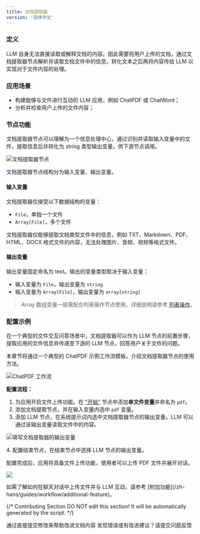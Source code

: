 ```yaml
---
title: 文档提取器
version: '简体中文'
---
```


### 定义

LLM 自身无法直接读取或解释文档的内容。因此需要将用户上传的文档，通过文档提取器节点解析并读取文档文件中的信息，转化文本之后再将内容传给 LLM 以实现对于文件内容的处理。

### 应用场景

* 构建能够与文件进行互动的 LLM 应用，例如 ChatPDF 或 ChatWord；
* 分析并检查用户上传的文件内容；

### 节点功能

文档提取器节点可以理解为一个信息处理中心，通过识别并读取输入变量中的文件，提取信息后并转化为 string 类型输出变量，供下游节点调用。

![文档提取器节点](https://assets-docs.dify.ai/dify-enterprise-mintlify/zh_CN/guides/workflow/node/c5d46ad8a0d315dbd097824d3d9cc88a.png)

文档提取器节点结构分为输入变量、输出变量。

#### 输入变量

文档提取器仅接受以下数据结构的变量：

* `File`，单独一个文件
* `Array[File]`，多个文件

文档提取器仅能够提取文档类型文件中的信息，例如 TXT、Markdown、PDF、HTML、DOCX 格式文件的内容，无法处理图片、音频、视频等格式文件。

#### 输出变量

输出变量固定命名为 text。输出的变量类型取决于输入变量：

* 输入变量为 `File`，输出变量为 `string`
* 输入变量为 `Array[File]`，输出变量为 `array[string]`

> Array 数组变量一般需配合列表操作节点使用，详细说明请参考 [列表操作](./list-operator)。

### 配置示例

在一个典型的文件交互问答场景中，文档提取器可以作为 LLM 节点的前置步骤，提取应用的文件信息并传递至下游的 LLM 节点，回答用户关于文件的问题。

本章节将通过一个典型的 ChatPDF 示例工作流模板，介绍文档提取器节点的使用方法。

![ChatPDF 工作流](https://assets-docs.dify.ai/dify-enterprise-mintlify/zh_CN/guides/workflow/node/65f6abbf733b9e3f51c5425637dbec9a.png)

**配置流程：**

1. 为应用开启文件上传功能。在 ["开始"](start) 节点中添加**单文件变量**并命名为 `pdf`。
2. 添加文档提取节点，并在输入变量内选中 `pdf` 变量。
3. 添加 LLM 节点，在系统提示词内选中文档提取器节点的输出变量。LLM 可以通过该输出变量读取文件中的内容。

![填写文档提取器的输出变量](https://assets-docs.dify.ai/dify-enterprise-mintlify/zh_CN/guides/workflow/node/d17113e0b6601d18686cdfde7ca2f666.png)

4\. 配置结束节点，在结束节点中选择 LLM 节点的输出变量。

配置完成后，应用将具备文件上传功能，使用者可以上传 PDF 文件并展开对话。

![](https://assets-docs.dify.ai/dify-enterprise-mintlify/zh_CN/guides/workflow/node/92211d8c7cdf4e00393e97c158ebe5ad.png)

<Tip>
如需了解如何在聊天对话中上传文件并与 LLM 互动，请参考 [附加功能](/zh-hans/guides/workflow/additional-feature)。
</Tip>

{/*
Contributing Section
DO NOT edit this section!
It will be automatically generated by the script.
*/}

<CardGroup cols="2">
    <Card
        title="编辑此页面"
        icon="pen-to-square"
        href="https://github.com/langgenius/dify-docs/edit/main/zh-hans/guides/workflow/node/doc-extractor.mdx"
    >
        通过直接提交修改来帮助改进文档内容
    </Card>
    <Card
        title="提交问题"
        icon="github"
        href="https://github.com/langgenius/dify-docs/issues/new?title=文档问题%3A%20xtrac&body=%23%23%20问题描述%0A%3C%21--%20请简要描述您发现的问题%20--%3E%0A%0A%23%23%20页面链接%0Ahttps%3A%2F%2Fgithub.com%2Flanggenius%2Fdify-docs%2Fblob%2Fmain%2Fzh-hans/guides/workflow/node%2Fdoc-extractor.mdx%0A%0A%23%23%20建议修改%0A%3C%21--%20如果有具体的修改建议，请在此说明%20--%3E%0A%0A%3C%21--%20感谢您对文档质量的关注！%20--%3E"
    >
        发现错误或有改进建议？请提交问题反馈
    </Card>
</CardGroup>
